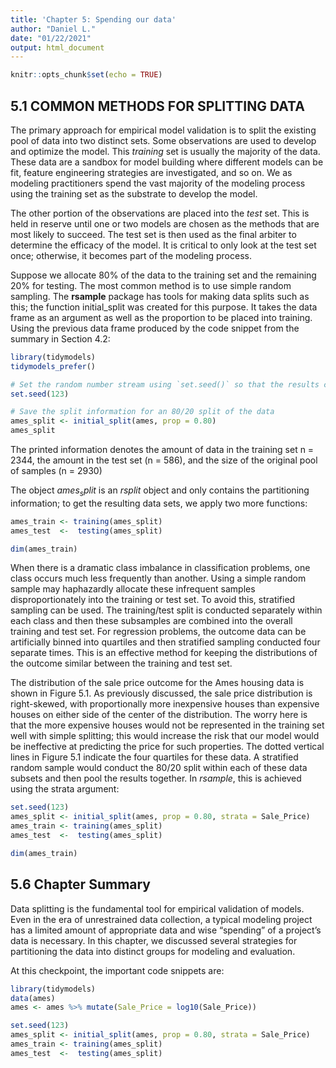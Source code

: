 ```yaml
---
title: 'Chapter 5: Spending our data'
author: "Daniel L."
date: "01/22/2021"
output: html_document
---
```


```r
knitr::opts_chunk$set(echo = TRUE)
```

## 5.1 COMMON METHODS FOR SPLITTING DATA

The primary approach for empirical model validation is to split the existing pool of data into two distinct sets. Some observations are used to develop and optimize the model. This $training$ set is usually the majority of the data. These data are a sandbox for model building where different models can be fit, feature engineering strategies are investigated, and so on. We as modeling practitioners spend the vast majority of the modeling process using the training set as the substrate to develop the model.

The other portion of the observations are placed into the $test$ set. This is held in reserve until one or two models are chosen as the methods that are most likely to succeed. The test set is then used as the final arbiter to determine the efficacy of the model. It is critical to only look at the test set once; otherwise, it becomes part of the modeling process.

Suppose we allocate 80% of the data to the training set and the remaining 20% for testing. The most common method is to use simple random sampling. The $\textbf{rsample}$ package has tools for making data splits such as this; the function initial_split was created for this purpose. It takes the data frame as an argument as well as the proportion to be placed into training. Using the previous data frame produced by the code snippet from the summary in Section 4.2:

```r
library(tidymodels)
tidymodels_prefer()

# Set the random number stream using `set.seed()` so that the results can be reproduced later. 
set.seed(123)

# Save the split information for an 80/20 split of the data
ames_split <- initial_split(ames, prop = 0.80)
ames_split
```

The printed information denotes the amount of data in the training set n = 2344, the amount in the test set (n = 586), and the size of the original pool of samples (n = 2930)

The object $ames_split$ is an $rsplit$ object and only contains the partitioning information; to get the resulting data sets, we apply two more functions:

```r
ames_train <- training(ames_split)
ames_test  <-  testing(ames_split)

dim(ames_train)
```

When there is a dramatic class imbalance in classification problems, one class occurs much less frequently than another. Using a simple random sample may haphazardly allocate these infrequent samples disproportionately into the training or test set. To avoid this, stratified sampling can be used. The training/test split is conducted separately within each class and then these subsamples are combined into the overall training and test set. For regression problems, the outcome data can be artificially binned into quartiles and then stratified sampling conducted four separate times. This is an effective method for keeping the distributions of the outcome similar between the training and test set.

The distribution of the sale price outcome for the Ames housing data is shown in Figure 5.1. As previously discussed, the sale price distribution is right-skewed, with proportionally more inexpensive houses than expensive houses on either side of the center of the distribution. The worry here is that the more expensive houses would not be represented in the training set well with simple splitting; this would increase the risk that our model would be ineffective at predicting the price for such properties. The dotted vertical lines in Figure 5.1 indicate the four quartiles for these data. A stratified random sample would conduct the 80/20 split within each of these data subsets and then pool the results together. In $rsample$, this is achieved using the strata argument:


```r
set.seed(123)
ames_split <- initial_split(ames, prop = 0.80, strata = Sale_Price)
ames_train <- training(ames_split)
ames_test  <-  testing(ames_split)

dim(ames_train)
```

## 5.6 Chapter Summary

Data splitting is the fundamental tool for empirical validation of models. Even in the era of unrestrained data collection, a typical modeling project has a limited amount of appropriate data and wise “spending” of a project’s data is necessary. In this chapter, we discussed several strategies for partitioning the data into distinct groups for modeling and evaluation.

At this checkpoint, the important code snippets are:
```r
library(tidymodels)
data(ames)
ames <- ames %>% mutate(Sale_Price = log10(Sale_Price))

set.seed(123)
ames_split <- initial_split(ames, prop = 0.80, strata = Sale_Price)
ames_train <- training(ames_split)
ames_test  <-  testing(ames_split)
```

